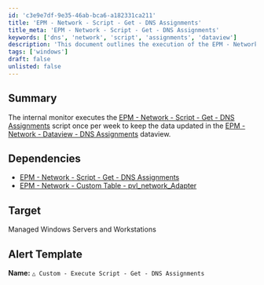 ```yaml
---
id: 'c3e9e7df-9e35-46ab-bca6-a182331ca211'
title: 'EPM - Network - Script - Get - DNS Assignments'
title_meta: 'EPM - Network - Script - Get - DNS Assignments'
keywords: ['dns', 'network', 'script', 'assignments', 'dataview']
description: 'This document outlines the execution of the EPM - Network - Script - Get - DNS Assignments script, which runs weekly to update the DNS Assignments dataview for managed Windows servers and workstations. It includes dependencies and alert template information.'
tags: ['windows']
draft: false
unlisted: false
---
```

## Summary

The internal monitor executes the [EPM - Network - Script - Get - DNS Assignments](https://proval.itglue.com/DOC-5078775-14378277) script once per week to keep the data updated in the [EPM - Network - Dataview - DNS Assignments](https://proval.itglue.com/DOC-5078775-12184160) dataview.

## Dependencies

- [EPM - Network - Script - Get - DNS Assignments](https://proval.itglue.com/DOC-5078775-14378277)  
- [EPM - Network - Custom Table - pvl_network_Adapter](https://proval.itglue.com/DOC-5078775-14378279)  

## Target

Managed Windows Servers and Workstations

## Alert Template

**Name:** `△ Custom - Execute Script - Get - DNS Assignments`











